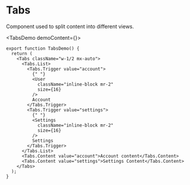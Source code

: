 
# Tabs

Component used to split content into different views.

<TabsDemo demoContent={<Tabs />}>
```tsx
export function TabsDemo() {
  return (
    <Tabs className="w-1/2 mx-auto">
      <Tabs.List>
        <Tabs.Trigger value="account">
          {" "}
          <User
            className="inline-block mr-2"
            size={16}
          />
          Account
        </Tabs.Trigger>
        <Tabs.Trigger value="settings">
          {" "}
          <Settings
            className="inline-block mr-2"
            size={16}
          />
          Settings
        </Tabs.Trigger>
      </Tabs.List>
      <Tabs.Content value="account">Account content</Tabs.Content>
      <Tabs.Content value="settings">Settings Content</Tabs.Content>
    </Tabs>
  );
}

```
</TabsDemo>

